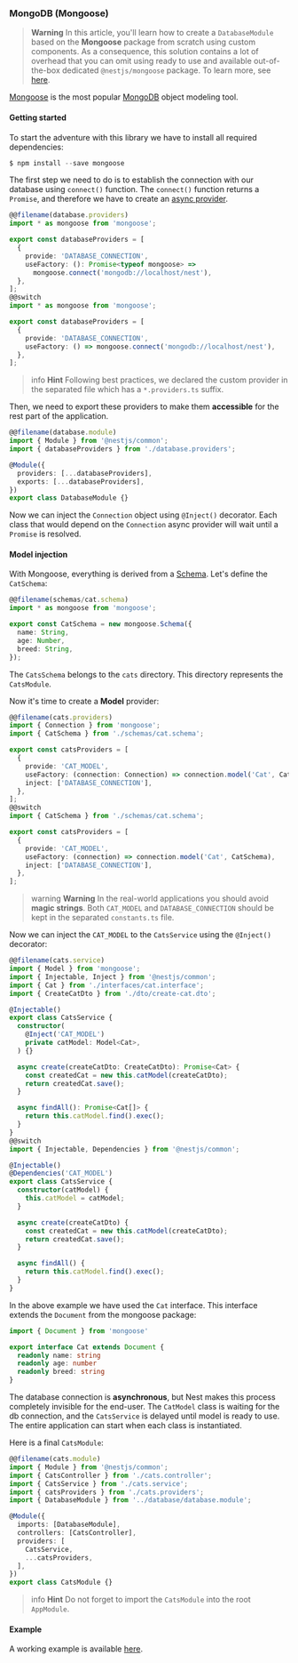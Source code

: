 ### MongoDB (Mongoose)

> **Warning** In this article, you'll learn how to create a `DatabaseModule` based on the **Mongoose** package from scratch using custom components. As a consequence, this solution contains a lot of overhead that you can omit using ready to use and available out-of-the-box dedicated `@nestjs/mongoose` package. To learn more, see [here](/techniques/mongodb).

[Mongoose](https://mongoosejs.com) is the most popular [MongoDB](https://www.mongodb.org/) object modeling tool.

#### Getting started

To start the adventure with this library we have to install all required dependencies:

```typescript
$ npm install --save mongoose
```

The first step we need to do is to establish the connection with our database using `connect()` function. The `connect()` function returns a `Promise`, and therefore we have to create an [async provider](/fundamentals/async-components).

```typescript
@@filename(database.providers)
import * as mongoose from 'mongoose';

export const databaseProviders = [
  {
    provide: 'DATABASE_CONNECTION',
    useFactory: (): Promise<typeof mongoose> =>
      mongoose.connect('mongodb://localhost/nest'),
  },
];
@@switch
import * as mongoose from 'mongoose';

export const databaseProviders = [
  {
    provide: 'DATABASE_CONNECTION',
    useFactory: () => mongoose.connect('mongodb://localhost/nest'),
  },
];
```

> info **Hint** Following best practices, we declared the custom provider in the separated file which has a `*.providers.ts` suffix.

Then, we need to export these providers to make them **accessible** for the rest part of the application.

```typescript
@@filename(database.module)
import { Module } from '@nestjs/common';
import { databaseProviders } from './database.providers';

@Module({
  providers: [...databaseProviders],
  exports: [...databaseProviders],
})
export class DatabaseModule {}
```

Now we can inject the `Connection` object using `@Inject()` decorator. Each class that would depend on the `Connection` async provider will wait until a `Promise` is resolved.

#### Model injection

With Mongoose, everything is derived from a [Schema](https://mongoosejs.com/docs/guide.html). Let's define the `CatSchema`:

```typescript
@@filename(schemas/cat.schema)
import * as mongoose from 'mongoose';

export const CatSchema = new mongoose.Schema({
  name: String,
  age: Number,
  breed: String,
});
```

The `CatsSchema` belongs to the `cats` directory. This directory represents the `CatsModule`.

Now it's time to create a **Model** provider:

```typescript
@@filename(cats.providers)
import { Connection } from 'mongoose';
import { CatSchema } from './schemas/cat.schema';

export const catsProviders = [
  {
    provide: 'CAT_MODEL',
    useFactory: (connection: Connection) => connection.model('Cat', CatSchema),
    inject: ['DATABASE_CONNECTION'],
  },
];
@@switch
import { CatSchema } from './schemas/cat.schema';

export const catsProviders = [
  {
    provide: 'CAT_MODEL',
    useFactory: (connection) => connection.model('Cat', CatSchema),
    inject: ['DATABASE_CONNECTION'],
  },
];
```

> warning **Warning** In the real-world applications you should avoid **magic strings**. Both `CAT_MODEL` and `DATABASE_CONNECTION` should be kept in the separated `constants.ts` file.

Now we can inject the `CAT_MODEL` to the `CatsService` using the `@Inject()` decorator:

```typescript
@@filename(cats.service)
import { Model } from 'mongoose';
import { Injectable, Inject } from '@nestjs/common';
import { Cat } from './interfaces/cat.interface';
import { CreateCatDto } from './dto/create-cat.dto';

@Injectable()
export class CatsService {
  constructor(
    @Inject('CAT_MODEL')
    private catModel: Model<Cat>,
  ) {}

  async create(createCatDto: CreateCatDto): Promise<Cat> {
    const createdCat = new this.catModel(createCatDto);
    return createdCat.save();
  }

  async findAll(): Promise<Cat[]> {
    return this.catModel.find().exec();
  }
}
@@switch
import { Injectable, Dependencies } from '@nestjs/common';

@Injectable()
@Dependencies('CAT_MODEL')
export class CatsService {
  constructor(catModel) {
    this.catModel = catModel;
  }

  async create(createCatDto) {
    const createdCat = new this.catModel(createCatDto);
    return createdCat.save();
  }

  async findAll() {
    return this.catModel.find().exec();
  }
}
```

In the above example we have used the `Cat` interface. This interface extends the `Document` from the mongoose package:

```typescript
import { Document } from 'mongoose'

export interface Cat extends Document {
  readonly name: string
  readonly age: number
  readonly breed: string
}
```

The database connection is **asynchronous**, but Nest makes this process completely invisible for the end-user. The `CatModel` class is waiting for the db connection, and the `CatsService` is delayed until model is ready to use. The entire application can start when each class is instantiated.

Here is a final `CatsModule`:

```typescript
@@filename(cats.module)
import { Module } from '@nestjs/common';
import { CatsController } from './cats.controller';
import { CatsService } from './cats.service';
import { catsProviders } from './cats.providers';
import { DatabaseModule } from '../database/database.module';

@Module({
  imports: [DatabaseModule],
  controllers: [CatsController],
  providers: [
    CatsService,
    ...catsProviders,
  ],
})
export class CatsModule {}
```

> info **Hint** Do not forget to import the `CatsModule` into the root `AppModule`.

#### Example

A working example is available [here](https://github.com/nestjs/nest/tree/master/sample/14-mongoose-base).
